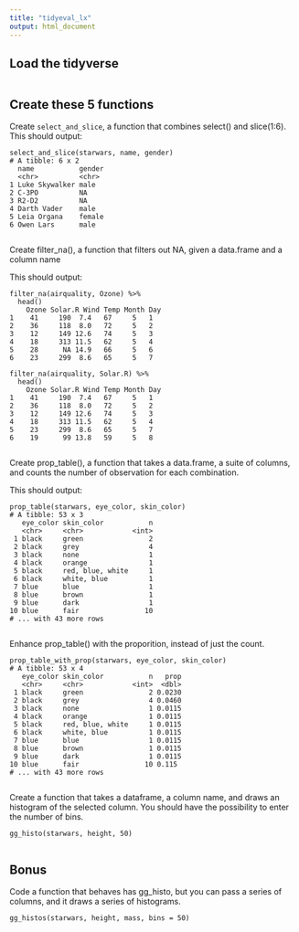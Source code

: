 ```yaml
---
title: "tidyeval_lx"
output: html_document
---
```


## Load the tidyverse

```r

```


## Create these 5 functions 

Create `select_and_slice`, a function that combines select() and slice(1:6). 
This should output: 

```
select_and_slice(starwars, name, gender)
# A tibble: 6 x 2
  name           gender
  <chr>          <chr> 
1 Luke Skywalker male  
2 C-3PO          NA    
3 R2-D2          NA    
4 Darth Vader    male  
5 Leia Organa    female
6 Owen Lars      male  

```

```r





```


Create filter_na(), a function that filters out NA, given a data.frame and a column name

This should output:

```
filter_na(airquality, Ozone) %>%
  head()
    Ozone Solar.R Wind Temp Month Day
1    41     190  7.4   67     5   1
2    36     118  8.0   72     5   2
3    12     149 12.6   74     5   3
4    18     313 11.5   62     5   4
5    28      NA 14.9   66     5   6
6    23     299  8.6   65     5   7

filter_na(airquality, Solar.R) %>%
  head()
    Ozone Solar.R Wind Temp Month Day
1    41     190  7.4   67     5   1
2    36     118  8.0   72     5   2
3    12     149 12.6   74     5   3
4    18     313 11.5   62     5   4
5    23     299  8.6   65     5   7
6    19      99 13.8   59     5   8
```



```r





```

Create prop_table(), a function that takes a data.frame, a suite of columns, and counts the number of observation for each combination.

This should output:

```
prop_table(starwars, eye_color, skin_color)
# A tibble: 53 x 3
   eye_color skin_color           n
   <chr>     <chr>            <int>
 1 black     green                2
 2 black     grey                 4
 3 black     none                 1
 4 black     orange               1
 5 black     red, blue, white     1
 6 black     white, blue          1
 7 blue      blue                 1
 8 blue      brown                1
 9 blue      dark                 1
10 blue      fair                10
# ... with 43 more rows
```

```r




```

Enhance prop_table() with the proporition, instead of just the count.

```
prop_table_with_prop(starwars, eye_color, skin_color)
# A tibble: 53 x 4
   eye_color skin_color           n   prop
   <chr>     <chr>            <int>  <dbl>
 1 black     green                2 0.0230
 2 black     grey                 4 0.0460
 3 black     none                 1 0.0115
 4 black     orange               1 0.0115
 5 black     red, blue, white     1 0.0115
 6 black     white, blue          1 0.0115
 7 blue      blue                 1 0.0115
 8 blue      brown                1 0.0115
 9 blue      dark                 1 0.0115
10 blue      fair                10 0.115 
# ... with 43 more rows
```


```r






```


Create a function that takes a dataframe, a column name, and draws an histogram of the selected column. You should have the possibility to enter the number of bins.

```
gg_histo(starwars, height, 50)
```

```r





```

## Bonus 

Code a function that behaves has gg_histo, but you can pass a series of columns, and it draws a series of histograms.

```
gg_histos(starwars, height, mass, bins = 50)
```

```r







```

